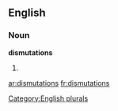 
==English==

===Noun===
'''dismutations'''

# {{plural of|[[dismutation]]}}

[[Category:English plurals]]

[[ar:dismutations]]
[[fr:dismutations]]